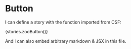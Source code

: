 
<Meta title="Demo/Button" component={Button} />

# Button

I can define a story with the function imported from CSF:

<Story name="basic">{stories.zooButton()}</Story>

And I can also embed arbitrary markdown & JSX in this file.
